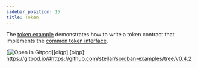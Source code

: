 ```yaml
---
sidebar_position: 15
title: Token
---
```


The [token example] demonstrates how to write a token contract that implements the [common token interface].

[![Open in Gitpod](https://gitpod.io/button/open-in-gitpod.svg)][oigp]
[oigp]: https://gitpod.io/#https://github.com/stellar/soroban-examples/tree/v0.4.2

[common token interface]: ../common-interfaces/token.mdx
[token example]: https://github.com/stellar/soroban-examples/tree/v0.4.2/token
